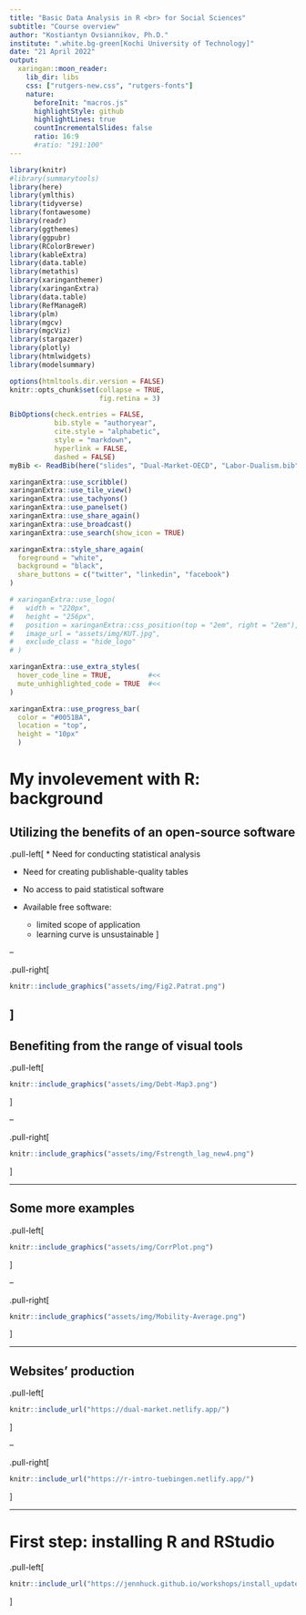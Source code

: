 ```yaml
---
title: "Basic Data Analysis in R <br> for Social Sciences"
subtitle: "Course overview"
author: "Kostiantyn Ovsiannikov, Ph.D."
institute: ".white.bg-green[Kochi University of Technology]"
date: "21 April 2022"
output:
  xaringan::moon_reader:
    lib_dir: libs
    css: ["rutgers-new.css", "rutgers-fonts"]
    nature:
      beforeInit: "macros.js"
      highlightStyle: github
      highlightLines: true
      countIncrementalSlides: false
      ratio: 16:9
      #ratio: "191:100"
---
```


```r
library(knitr)
#library(summarytools)
library(here)
library(ymlthis)
library(tidyverse)
library(fontawesome)
library(readr)
library(ggthemes)
library(ggpubr)
library(RColorBrewer)
library(kableExtra)
library(data.table)
library(metathis)
library(xaringanthemer)
library(xaringanExtra)
library(data.table)
library(RefManageR)
library(plm)
library(mgcv)
library(mgcViz)
library(stargazer)
library(plotly)
library(htmlwidgets)
library(modelsummary)

options(htmltools.dir.version = FALSE)
knitr::opts_chunk$set(collapse = TRUE,
                      fig.retina = 3)

```


```r

BibOptions(check.entries = FALSE,
           bib.style = "authoryear",
           cite.style = "alphabetic",
           style = "markdown",
           hyperlink = FALSE,
           dashed = FALSE)
myBib <- ReadBib(here("slides", "Dual-Market-OECD", "Labor-Dualism.bib"), check = FALSE)
```


```r
 
xaringanExtra::use_scribble()
xaringanExtra::use_tile_view()
xaringanExtra::use_tachyons()
xaringanExtra::use_panelset()
xaringanExtra::use_share_again()
xaringanExtra::use_broadcast()
xaringanExtra::use_search(show_icon = TRUE)

xaringanExtra::style_share_again(
  foreground = "white",
  background = "black",
  share_buttons = c("twitter", "linkedin", "facebook")
)

# xaringanExtra::use_logo(
#   width = "220px",
#   height = "256px",
#   position = xaringanExtra::css_position(top = "2em", right = "2em"),
#   image_url = "assets/img/KUT.jpg",
#   exclude_class = "hide_logo"
# )

xaringanExtra::use_extra_styles(
  hover_code_line = TRUE,         #<<
  mute_unhighlighted_code = TRUE  #<<
)

xaringanExtra::use_progress_bar(
  color = "#0051BA", 
  location = "top", 
  height = "10px"
  )
```


#  My involevement with R: background

## Utilizing the benefits of an open-source software

.pull-left[
* Need for conducting statistical analysis


* Need for creating publishable-quality tables


* No access to paid statistical software


* Available free software:
  - limited scope of application
  - learning curve is unsustainable
]

--

.pull-right[

```r
knitr::include_graphics("assets/img/Fig2.Patrat.png")
```

]
---

## Benefiting from the range of visual tools

.pull-left[

```r
knitr::include_graphics("assets/img/Debt-Map3.png")
```

]

--

.pull-right[

```r
knitr::include_graphics("assets/img/Fstrength_lag_new4.png")
```

]

---

## Some more examples

.pull-left[

```r
knitr::include_graphics("assets/img/CorrPlot.png")
```

]

--

.pull-right[

```r
knitr::include_graphics("assets/img/Mobility-Average.png")
```

]

---

## Websites' production

.pull-left[

```r
knitr::include_url("https://dual-market.netlify.app/")
```

]


--

.pull-right[

```r
knitr::include_url("https://r-intro-tuebingen.netlify.app/")
```

]

---

# First step: installing R and RStudio

.pull-left[

```r
knitr::include_url("https://jennhuck.github.io/workshops/install_update_R.html")
```

]